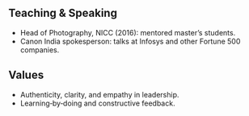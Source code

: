 
## Teaching & Speaking
- Head of Photography, NICC (2016): mentored master’s students.
- Canon India spokesperson: talks at Infosys and other Fortune 500 companies.

## Values
- Authenticity, clarity, and empathy in leadership.
- Learning‑by‑doing and constructive feedback.
